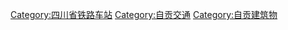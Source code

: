 [[Category:四川省铁路车站|Category:四川省铁路车站]]
[[Category:自贡交通|Category:自贡交通]]
[[Category:自贡建筑物|Category:自贡建筑物]]